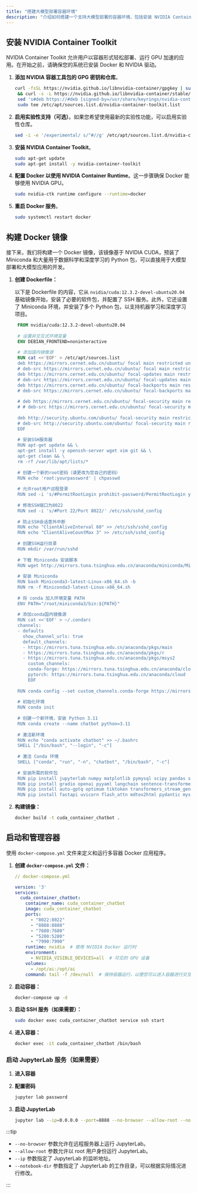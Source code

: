```yaml
---
title: "搭建大模型部署容器环境"
description: "介绍如何搭建一个支持大模型部署的容器环境，包括安装 NVIDIA Container Toolkit、构建 Docker 镜像、配置和使用容器。"
---
```



## 安装 NVIDIA Container Toolkit

NVIDIA Container Toolkit 允许用户以容器形式轻松部署、运行 GPU 加速的应用。在开始之前，请确保您的系统已安装 Docker 和 NVIDIA 驱动。

1. **添加 NVIDIA 容器工具包的 GPG 密钥和仓库**。

   ```bash
   curl -fsSL https://nvidia.github.io/libnvidia-container/gpgkey | sudo gpg --dearmor -o /usr/share/keyrings/nvidia-container-toolkit-keyring.gpg \
    && curl -s -L https://nvidia.github.io/libnvidia-container/stable/deb/nvidia-container-toolkit.list | \
    sed 's#deb https://#deb [signed-by=/usr/share/keyrings/nvidia-container-toolkit-keyring.gpg] https://#g' | \
    sudo tee /etc/apt/sources.list.d/nvidia-container-toolkit.list
   ```

2. **启用实验性支持（可选）**。如果您希望使用最新的实验性功能，可以启用实验性仓库。

   ```bash
   sed -i -e '/experimental/ s/^#//g' /etc/apt/sources.list.d/nvidia-container-toolkit.list
   ```

3. **安装 NVIDIA Container Toolkit**。

   ```bash
   sudo apt-get update
   sudo apt-get install -y nvidia-container-toolkit
   ```

4. **配置 Docker 以使用 NVIDIA Container Runtime**。这一步骤确保 Docker 能够使用 NVIDIA GPU。

    ```bash
    sudo nvidia-ctk runtime configure --runtime=docker
    ```

5. **重启 Docker 服务**。

   ```bash
   sudo systemctl restart docker
   ```

## 构建 Docker 镜像

接下来，我们将构建一个 Docker 镜像，该镜像基于 NVIDIA CUDA，预装了 Miniconda 和大量用于数据科学和深度学习的 Python 包，可以直接用于大模型部署和大模型应用的开发。

1. **创建 Dockerfile：**

   以下是 Dockerfile 的内容，它从 `nvidia/cuda:12.3.2-devel-ubuntu20.04` 基础镜像开始，安装了必要的软件包，并配置了 SSH
   服务。此外，它还设置了 Miniconda 环境，并安装了多个 Python 包，以支持机器学习和深度学习项目。

   ```dockerfile
    FROM nvidia/cuda:12.3.2-devel-ubuntu20.04
    
    # 设置非交互式环境变量
    ENV DEBIAN_FRONTEND=noninteractive
    
    # 添加国内镜像源
    RUN cat <<'EOF' > /etc/apt/sources.list
    deb https://mirrors.cernet.edu.cn/ubuntu/ focal main restricted universe multiverse
    # deb-src https://mirrors.cernet.edu.cn/ubuntu/ focal main restricted universe multiverse
    deb https://mirrors.cernet.edu.cn/ubuntu/ focal-updates main restricted universe multiverse
    # deb-src https://mirrors.cernet.edu.cn/ubuntu/ focal-updates main restricted universe multiverse
    deb https://mirrors.cernet.edu.cn/ubuntu/ focal-backports main restricted universe multiverse
    # deb-src https://mirrors.cernet.edu.cn/ubuntu/ focal-backports main restricted universe multiverse
    
    # deb https://mirrors.cernet.edu.cn/ubuntu/ focal-security main restricted universe multiverse
    # # deb-src https://mirrors.cernet.edu.cn/ubuntu/ focal-security main restricted universe multiverse
    
    deb http://security.ubuntu.com/ubuntu/ focal-security main restricted universe multiverse
    # deb-src http://security.ubuntu.com/ubuntu/ focal-security main restricted universe multiverse
    EOF
    
    # 安装SSH服务器
    RUN apt-get update && \
    apt-get install -y openssh-server wget vim git && \
    apt-get clean && \
    rm -rf /var/lib/apt/lists/*
    
    # 创建一个新的root密码（请更改为您自己的密码）
    RUN echo 'root:yourpassword' | chpasswd
    
    # 允许root用户远程登录
    RUN sed -i 's/#PermitRootLogin prohibit-password/PermitRootLogin yes/' /etc/ssh/sshd_config
    
    # 修改SSH端口为8022
    RUN sed -i 's/#Port 22/Port 8022/' /etc/ssh/sshd_config
    
    # 防止SSH会话意外中断
    RUN echo "ClientAliveInterval 60" >> /etc/ssh/sshd_config
    RUN echo "ClientAliveCountMax 3" >> /etc/ssh/sshd_config
    
    # 创建SSH运行目录
    RUN mkdir /var/run/sshd
    
    # 下载 Miniconda 安装脚本
    RUN wget http://mirrors.tuna.tsinghua.edu.cn/anaconda/miniconda/Miniconda3-latest-Linux-x86_64.sh
    
    # 安装 Miniconda
    RUN bash Miniconda3-latest-Linux-x86_64.sh -b
    RUN rm -f Miniconda3-latest-Linux-x86_64.sh
    
    # 将 conda 加入环境变量 PATH
    ENV PATH="/root/miniconda3/bin:${PATH}"
    
    # 添加conda国内镜像源
    RUN cat <<'EOF' > ~/.condarc
    channels:
    - defaults
      show_channel_urls: true
      default_channels:
      - https://mirrors.tuna.tsinghua.edu.cn/anaconda/pkgs/main
      - https://mirrors.tuna.tsinghua.edu.cn/anaconda/pkgs/r
      - https://mirrors.tuna.tsinghua.edu.cn/anaconda/pkgs/msys2
        custom_channels:
        conda-forge: https://mirrors.tuna.tsinghua.edu.cn/anaconda/cloud
        pytorch: https://mirrors.tuna.tsinghua.edu.cn/anaconda/cloud
        EOF
    
    RUN conda config --set custom_channels.conda-forge https://mirrors.tuna.tsinghua.edu.cn/anaconda/cloud/
    
    # 初始化环境
    RUN conda init
    
    # 创建一个新环境，安装 Python 3.11
    RUN conda create --name chatbot python=3.11
    
    # 激活新环境
    RUN echo "conda activate chatbot" >> ~/.bashrc
    SHELL ["/bin/bash", "--login", "-c"]
    
    # 激活 Conda 环境
    SHELL ["conda", "run", "-n", "chatbot", "/bin/bash", "-c"]
    
    # 安装所需的软件包
    RUN pip install jupyterlab numpy matplotlib pymysql scipy pandas seaborn tqdm scikit-learn torch torchvision torchaudio -i https://pypi.tuna.tsinghua.edu.cn/simple/
    RUN pip install gradio openai pyyaml langchain sentence-transformers pymilvus accelerate dashscope einops bs4 -i https://pypi.tuna.tsinghua.edu.cn/simple/
    RUN pip install auto-gptq optimum tiktoken transformers_stream_generator sse_starlette tavily-python pinecone-client networkx langchainhub langchain_experimental -i https://pypi.tuna.tsinghua.edu.cn/simple/
    RUN pip install fastapi uvicorn flash_attn mdtex2html pydantic mysql-connector-python -i https://pypi.tuna.tsinghua.edu.cn/simple/
   ```

2. **构建镜像：**
   ```bash
   docker build -t cuda_container_chatbot .
   ```

## 启动和管理容器

使用 `docker-compose.yml` 文件来定义和运行多容器 Docker 应用程序。

1. **创建 `docker-compose.yml` 文件：**

   ```yml
   // docker-compose.yml
   
   version: '3'
   services:
     cuda_container_chatbot:
       container_name: cuda_container_chatbot
       image: cuda_container_chatbot
       ports:
         - "8022:8022"
         - "8888:8888"
         - "7680:7680"
         - "5280:5280"
         - "7990:7990"
       runtime: nvidia  # 使用 NVIDIA Docker 运行时
       environment:
         - NVIDIA_VISIBLE_DEVICES=all  # 可见的 GPU 设备
       volumes:
         - /opt/ai:/opt/ai
       command: tail -f /dev/null  # 保持容器运行，以便您可以进入容器进行交互
   ```

2. **启动容器：**
   ```bash
   docker-compose up -d
   ```

3. **启动 SSH 服务（如果需要）：**
   ```bash
   sudo docker exec cuda_container_chatbot service ssh start
   ```

4. **进入容器：**
   ```bash
   docker exec -it cuda_container_chatbot /bin/bash
   ```
   
### 启动 JupyterLab 服务（如果需要）

1. **进入容器**

2. **配置密码**
   ```bash
   jupyter lab password
   ```

3. **启动 JupyterLab**
   ```bash
   jupyter lab --ip=0.0.0.0 --port=8888 --no-browser --allow-root --notebook-dir=/ai/
   ```
   
:::tip

- `--no-browser` 参数允许在远程服务器上运行 JupyterLab。
- `--allow-root` 参数允许以 root 用户身份运行 JupyterLab。
- `--ip` 参数指定了 JupyterLab 的监听地址。
- `--notebook-dir` 参数指定了 JupyterLab 的工作目录，可以根据实际情况进行修改。

:::
